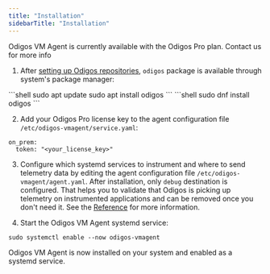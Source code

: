 ---
title: "Installation"
sidebarTitle: "Installation"
---

<Info> Odigos VM Agent is currently available with the Odigos Pro plan. Contact us for more info </Info>

1. After [setting up Odigos repositories](/vmagent/setup/preparation), `odigos` package is available through system's package manager:

<Tabs>
  <Tab title="APT">
    ```shell
    sudo apt update
    sudo apt install odigos
    ```
  </Tab>
  <Tab title="DNF">
    ```shell
    sudo dnf install odigos
    ```
  </Tab>
</Tabs>

2. Add your Odigos Pro license key to the agent configuration file `/etc/odigos-vmagent/service.yaml`:

```shell
on_prem:
  token: "<your_license_key>"
```

3. Configure which systemd services to instrument and where to send telemetry data by editing the agent configuration file `/etc/odigos-vmagent/agent.yaml`. After installation, only `debug` destination is configured. That helps you to validate that Odigos is picking up telemetry on instrumented applications and can be removed once you don't need it. See the [Reference](/vmagent/configuration/reference) for more information.

4. Start the Odigos VM Agent systemd service:

```shell
sudo systemctl enable --now odigos-vmagent
```

Odigos VM Agent is now installed on your system and enabled as a systemd service.
